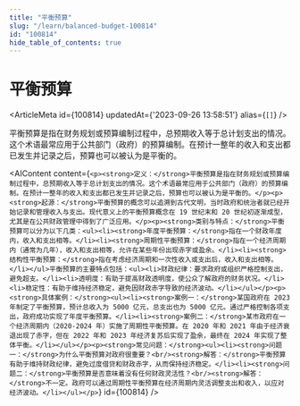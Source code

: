 ```yaml
---
title: "平衡预算"
slug: "/learn/balanced-budget-100814"
id: "100814"
hide_table_of_contents: true
---
```



# 平衡预算

<ArticleMeta id={100814} updatedAt={'2023-09-26 13:58:51'} alias={`[]`} />
<div className='border-solid border-b border-t-0 my-4 border-[var(--ifm-color-gray-300)]' />

平衡预算是指在财务规划或预算编制过程中，总预期收入等于总计划支出的情况。这个术语最常应用于公共部门（政府）的预算编制。在预计一整年的收入和支出都已发生并记录之后，预算也可以被认为是平衡的。

<AIContent content={`<p><strong>定义：</strong>平衡预算是指在财务规划或预算编制过程中，总预期收入等于总计划支出的情况。这个术语最常应用于公共部门（政府）的预算编制。在预计一整年的收入和支出都已发生并记录之后，预算也可以被认为是平衡的。</p><p><strong>起源：</strong>平衡预算的概念可以追溯到古代文明，当时政府和统治者就已经开始记录和管理收入与支出。现代意义上的平衡预算概念在 19 世纪末和 20 世纪初逐渐成型，尤其是在公共财政管理中得到了广泛应用。</p><p><strong>类别与特点：</strong>平衡预算可以分为以下几类：<ul><li><strong>年度平衡预算：</strong>指在一个财政年度内，收入和支出相等。</li><li><strong>周期性平衡预算：</strong>指在一个经济周期内（通常为几年），收入和支出相等，允许在某些年份出现赤字或盈余。</li><li><strong>结构性平衡预算：</strong>指在考虑经济周期和一次性收入或支出后，收入和支出相等。</li></ul>平衡预算的主要特点包括：<ul><li>财政纪律：要求政府或组织严格控制支出，避免超支。</li><li>透明度：有助于提高财政透明度，使公众了解政府的财务状况。</li><li>稳定性：有助于维持经济稳定，避免因财政赤字导致的经济波动。</li></ul></p><p><strong>具体案例：</strong><ul><li><strong>案例一：</strong>某国政府在 2023 年制定了平衡预算，预计总收入为 5000 亿元，总支出也为 5000 亿元。通过严格控制各项支出，政府成功实现了年度平衡预算。</li><li><strong>案例二：</strong>某市政府在一个经济周期内（2020-2024 年）实施了周期性平衡预算。在 2020 年和 2021 年由于经济衰退出现了赤字，但在 2022 年和 2023 年经济复苏后实现了盈余，最终在 2024 年实现了整体平衡。</li></ul></p><p><strong>常见问题：</strong><ul><li><strong>问题一：</strong>为什么平衡预算对政府很重要？<br/><strong>解答：</strong>平衡预算有助于维持财政纪律，避免过度借贷和财政赤字，从而保持经济稳定。</li><li><strong>问题二：</strong>平衡预算是否意味着没有任何财政灵活性？<br/><strong>解答：</strong>不一定。政府可以通过周期性平衡预算在经济周期内灵活调整支出和收入，以应对经济波动。</li></ul></p>`} id={100814} />
